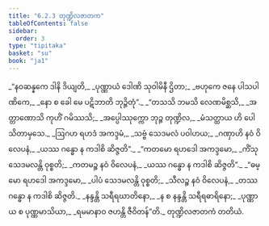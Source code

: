 ```yaml
---
title: "6.2.3 တုဏ္ဍိလဇာတက"
tableOfContents: false
sidebar:
  order: 3
type: "tipitaka"
basket: "su"
book: "ja1"
---
```



<DynamicBreadcrumb />

<Division number="89" book="ja1" e="ch" v="22" p="147">

<Paragraph number="1420" type="verses" book="ja1">
_“နဝဆန္နကေ ဒါနိ ဒိယျတိ,_  
_ပုဏ္ဏာယံ ဒေါဏိ သုဝါမိနီ ဌိတာ;_  
_ဗဟုကေ ဇနေ ပါသပါဏိကေ,_  
_နော စ ခေါ မေ ပဋိဘာတိ ဘုဉ္ဇိတုံ”._  

</Paragraph>

</Division>
<Division number="90" book="ja1" e="ch" v="22" p="148">

<Paragraph number="1421" type="verses" book="ja1">
_“တသသိ ဘမသိ လေဏမိစ္ဆသိ,_  
_အတ္တာဏောသိ ကုဟိံ ဂမိဿသိ;_  
_အပ္ပေါဿုက္ကော ဘုဉ္ဇ တုဏ္ဍိလ,_  
_မံသတ္ထာယ ဟိ ပေါသိတာမှသေ._  

</Paragraph>

</Division>
<Division number="91" book="ja1" e="ch" v="22" p="148">

<Paragraph number="1422" type="verses" book="ja1">
_ဩဂဟ ရဟဒံ အကဒ္ဒမံ,_  
_သဗ္ဗံ သေဒမလံ ပဝါဟယ;_  
_ဂဏှာဟိ နဝံ ဝိလေပနံ,_  
_ယဿ ဂန္ဓော န ကဒါစိ ဆိဇ္ဇတိ”._  

</Paragraph>

</Division>
<Division number="92" book="ja1" e="ch" v="22" p="148">

<Paragraph number="1423" type="verses" book="ja1">
_“ကတမော ရဟဒေါ အကဒ္ဒမော,_  
_ကိံသု သေဒမလန္တိ ဝုစ္စတိ;_  
_ကတမဉ္စ နဝံ ဝိလေပနံ,_  
_ယဿ ဂန္ဓော န ကဒါစိ ဆိဇ္ဇတိ”._  

</Paragraph>

</Division>
<Division number="93" book="ja1" e="ch" v="22" p="148">

<Paragraph number="1424" type="verses" book="ja1">
_“ဓမ္မော ရဟဒေါ အကဒ္ဒမော,_  
_ပါပံ သေဒမလန္တိ ဝုစ္စတိ;_  
_သီလဉ္စ နဝံ ဝိလေပနံ,_  
_တဿ ဂန္ဓော န ကဒါစိ ဆိဇ္ဇတိ._  

</Paragraph>

</Division>
<Division number="94" book="ja1" e="ch" v="22" p="148">

<Paragraph number="1425" type="verses" book="ja1">
_နန္ဒန္တိ သရီရဃာတိနော,_  
_န စ နန္ဒန္တိ သရီရဓာရိနော;_  
_ပုဏ္ဏာယ စ ပုဏ္ဏမာသိယာ,_  
_ရမမာနာဝ ဇဟန္တိ ဇီဝိတန်”တိ._  


</Paragraph>
</Division>

<Paragraph number="1426" type="center" book="ja1">
တုဏ္ဍိလဇာတကံ တတိယံ.
</Paragraph>